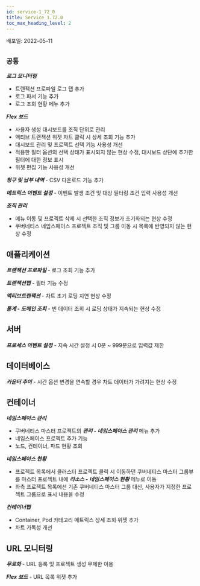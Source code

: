```yaml
---
id: service-1_72_0
title: Service 1.72.0
toc_max_heading_level: 2
---
```



배포일: 2022-05-11

## `공통`

***로그 모니터링***

- 트랜잭션 프로파일 로그 탭 추가
- 로그 파서 기능 추가 
- 로그 조회 현황 메뉴 추가

***Flex 보드***

- 사용자 생성 대시보드를 조직 단위로 관리
- 액티브 트랜잭션 위젯 차트 클릭 시 상세 조회 기능 추가 
- 대시보드 관리 및 프로젝트 선택 기능 사용성 개선
- 적용한 필터 옵션의 선택 상태가 표시되지 않는 현상 수정, 대시보드 상단에 추가한 필터에 대한 정보 표시
- 위젯 편집 기능 사용성 개선

***청구 및 납부 내역*** - CSV 다운로드 기능 추가 

***메트릭스 이벤트 설정*** - 이벤트 발생 조건 및 대상 필터링 조건 입력 사용성 개선

***조직 관리***

- 메뉴 이동 및 프로젝트 삭제 시 선택한 조직 정보가 초기화되는 현상 수정
- 쿠버네티스 네임스페이스 프로젝트 조직 및 그룹 이동 시 목록에 반영되지 않는 현상 수정 

## 애플리케이션

***트랜잭션 프로파일*** - 로그 조회 기능 추가

***트랜잭션맵*** - 필터 기능 수정 

***액티브트랜잭션*** - 차트 초기 로딩 지연 현상 수정

***통계 - 도메인 조회*** - 빈 데이터 조회 시 로딩 상태가 지속되는 현상 수정

## 서버

***프로세스 이벤트 설정*** - 지속 시간 설정 시 0분 \~ 999분으로 입력값 제한

## 데이터베이스 

***카운터 추이*** - 시간 옵션 변경을 연속할 경우 차트 데이터가 가려지는 현상 수정

## 컨테이너

***네임스페이스 관리***

- 쿠버네티스 마스터 프로젝트의 ***관리 - 네임스페이스 관리*** 메뉴 추가
- 네임스페이스 프로젝트 추가 기능
- 노드, 컨테이너, 파드 현황 조회

***네임스페이스 현황***

- 프로젝트 목록에서 클러스터 프로젝트 클릭 시 이동하던 쿠버네티스 마스터 그룹뷰를 마스터 프로젝트 내에 ***리소스 - 네임스페이스 현황*** 메뉴로 이동
- 좌측 프로젝트 목록에선 기존 쿠버네티스 마스터 그룹 대신, 사용자가 지정한 프로젝트 그룹으로 표시 내용을 수정 

***컨테이너맵***

- Container, Pod 카테고리 메트릭스 상세 조회 위젯 추가
- 차트 가독성 개선

## URL 모니터링

***무료화*** - URL 등록 및 프로젝트 생성 무제한 이용

***Flex 보드*** - URL 목록 위젯 추가
